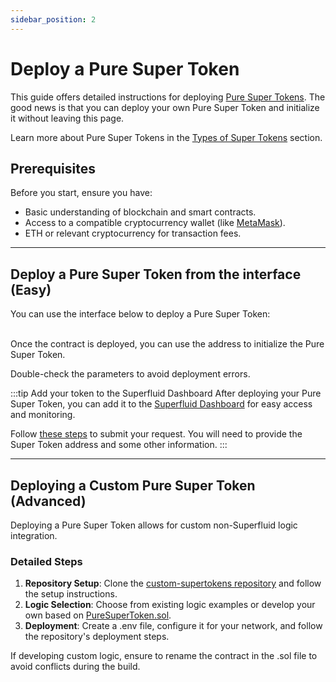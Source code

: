 ```yaml
---
sidebar_position: 2
---
```


# Deploy a Pure Super Token

This guide offers detailed instructions for deploying [Pure Super Tokens](/docs/protocol/super-tokens/overview#types-of-super-tokens).
The good news is that you can deploy your own Pure Super Token and initialize it without leaving this page.

<Admonition type="info">

Learn more about Pure Super Tokens in the [Types of Super Tokens](/docs/protocol/super-tokens/overview.mdx#types-of-super-tokens) section.

</Admonition>

## Prerequisites

Before you start, ensure you have:

- Basic understanding of blockchain and smart contracts.
- Access to a compatible cryptocurrency wallet (like [MetaMask](https://metamask.io/)).
- ETH or relevant cryptocurrency for transaction fees.

---
## Deploy a Pure Super Token from the interface (Easy)

You can use the interface below to deploy a Pure Super Token:
<PureSuperTokenDeployer/>

<br/>
Once the contract is deployed, you can use the address to initialize the Pure Super Token.
<PureSuperTokenInitializer/>

<br/>
<Admonition type="warning" title="Check Parameters">

Double-check the parameters to avoid deployment errors.

</Admonition>

:::tip Add your token to the Superfluid Dashboard
After deploying your Pure Super Token, you can add it to the [Superfluid Dashboard](https://app.superfluid.finance/) for easy access and monitoring.

Follow [these steps](/docs/protocol/contribute/submit-token-dashboard) to submit your request. You will need to provide the Super Token address and some other information.
:::

---

## Deploying a Custom Pure Super Token (Advanced)

Deploying a Pure Super Token allows for custom non-Superfluid logic integration.

### Detailed Steps

1. **Repository Setup**: Clone the [custom-supertokens repository](https://github.com/superfluid-finance/custom-supertokens#setup) and follow the setup instructions.
2. **Logic Selection**: Choose from existing logic examples or develop your own based on [PureSuperToken.sol](https://github.com/superfluid-finance/custom-supertokens/blob/main/contracts/PureSuperToken.sol).
3. **Deployment**: Create a .env file, configure it for your network, and follow the repository's deployment steps.

<Admonition type="note" title="Custom Logic Caution">

If developing custom logic, ensure to rename the contract in the .sol file to avoid conflicts during the build.

</Admonition>

